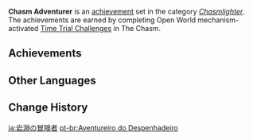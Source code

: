 {{Achievement Set Infobox
|primogems    = {{Achievement/Primogems|Chasm Adventurer}}
|total        = {{Achievement/Total|Chasm Adventurer}}
|category     = Chasmlighter
}}
'''Chasm Adventurer''' is an [[achievement]] set in the category ''[[Chasmlighter]]''. The achievements are earned by completing Open World mechanism-activated [[Time Trial Challenge]]s in The Chasm.

==Achievements==
{{Achievements by Category Table|Chasm Adventurer}}
<!--
==Notes==

==Trivia==
-->
==Other Languages==
{{Other Languages
|en      = Chasm Adventurer
|zhs     = 岩渊的冒险家
|zhs_rm  = Yányuān de Màoxiǎnjiā
|zht     = 岩淵的冒險家
|zht_rm  = Yányuān de Màoxiǎnjiā
|zh_tl   = 
|ja      = 岩淵の冒険者
|ja_rm   = Gan'en no Boukensha
|ja_tl   = 
|ko      = 암연의 모험가
|ko_rm   = Am'yeon-ui Moheomga
|ko_tl   = Adventurer of Chasm
|es      = {{MC|m=Aventurero subterráneo|f=Aventurera subterránea}}
|es_tl   = Subterranean Adventurer {{MC|mf = 1}}
|fr      = Péripéties sur les terres souterraines
|fr_tl   = Adventures on the Underground Lands
|ru      = Искатель приключений в Разломе
|ru_tl   = Adventurer in {{Lex|The Chasm|ru}}
|th      = นักผจญภัยแห่ง Chasm
|th_rm   = Nak Phachon Phai haeng Chasm
|th_tl   = 
|vi      = Nhà Mạo Hiểm Vực Sâu
|vi_tl   = 
|de      = Kluft-Abenteurer
|de_tl   = Chasm Adventurer
|id      = Petualang Pertambangan
|id_tl   = Mine Adventurer
|pt      = Aventureiro do Despenhadeiro
|pt_tl   = 
|tr      = Kanyon Maceracısı
|tr_tl   = {{Lex|Chasm|tr}} Adventurer
|it      = Avventure nella Voragine
|it_tl   = 
}}

==Change History==
{{Change History|2.6}}
<!--
==References==
{{Reflist}}
-->

[[ja:岩淵の冒険者]]
[[pt-br:Aventureiro do Despenhadeiro]]